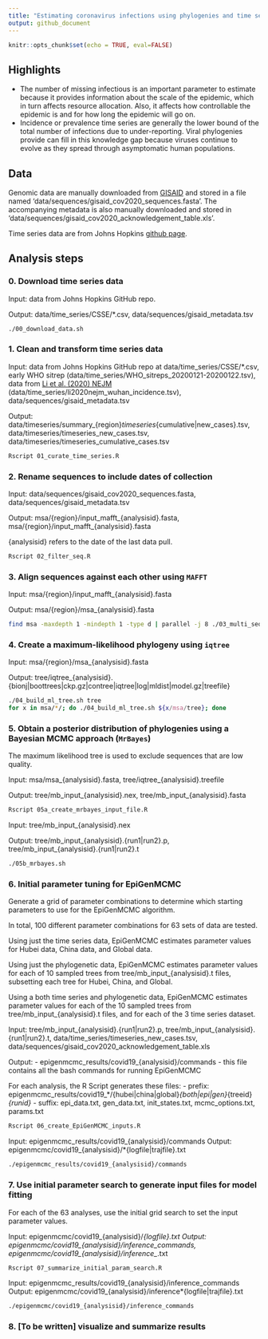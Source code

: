 ```yaml
---
title: "Estimating coronavirus infections using phylogenies and time series data"
output: github_document
---
```


```r
knitr::opts_chunk$set(echo = TRUE, eval=FALSE)
```

## Highlights

- The number of missing infectious is an important parameter to estimate because it provides information about the scale of the epidemic, which in turn affects resource allocation. Also, it affects how controllable the epidemic is and for how long the epidemic will go on.
- Incidence or prevalence time series are generally the lower bound of the total number of infections due to under-reporting. Viral phylogenies provide can fill in this knowledge gap because viruses continue to evolve as they spread through asymptomatic human populations.

## Data

Genomic data are manually downloaded from [GISAID](https://www.gisaid.org/) and stored in a file named 'data/sequences/gisaid_cov2020_sequences.fasta'. The accompanying metadata is also manually downloaded and stored in 'data/sequences/gisaid_cov2020_acknowledgement_table.xls'.

Time series data are from Johns Hopkins [github page](https://github.com/CSSEGISandData/COVID-19/tree/master/csse_covid_19_data).

## Analysis steps

### 0. Download time series data

Input: data from Johns Hopkins GitHub repo.

Output: data/time_series/CSSE/*.csv, data/sequences/gisaid_metadata.tsv

```bash
./00_download_data.sh
```

### 1. Clean and transform time series data

Input: data from Johns Hopkins GitHub repo at data/time_series/CSSE/*.csv, early WHO sitrep (data/time_series/WHO_sitreps_20200121-20200122.tsv), data from [Li et al. (2020) NEJM](https://www.nejm.org/doi/full/10.1056/NEJMoa2001316) (data/time_series/li2020nejm_wuhan_incidence.tsv), data/sequences/gisaid_metadata.tsv

Output: data/timeseries/summary_{region}_timeseries_{cumulative|new_cases}.tsv, data/timeseries/timeseries_new_cases.tsv, data/timeseries/timeseries_cumulative_cases.tsv

```bash
Rscript 01_curate_time_series.R
```

### 2. Rename sequences to include dates of collection

Input: data/sequences/gisaid_cov2020_sequences.fasta, data/sequences/gisaid_metadata.tsv

Output: msa/{region}/input_mafft_{analysisid}.fasta, msa/{region}/input_mafft_{analysisid}.fasta

{analysisid} refers to the date of the last data pull.

```bash
Rscript 02_filter_seq.R
```

### 3. Align sequences against each other using `MAFFT`

Input: msa/{region}/input_mafft_{analysisid}.fasta

Output: msa/{region}/msa_{analysisid}.fasta

```bash
find msa -maxdepth 1 -mindepth 1 -type d | parallel -j 8 ./03_multi_sequence_alignment.sh {}
```

### 4. Create a maximum-likelihood phylogeny using `iqtree`

Input: msa/{region}/msa_{analysisid}.fasta

Output: tree/iqtree_{analysisid}.{bionj|boottrees|ckp.gz|contree|iqtree|log|mldist|model.gz|treefile}

```bash
./04_build_ml_tree.sh tree
for x in msa/*/; do ./04_build_ml_tree.sh ${x/msa/tree}; done
```

### 5. Obtain a posterior distribution of phylogenies using a Bayesian MCMC approach (`MrBayes`)

The maximum likelihood tree is used to exclude sequences that are low quality.

Input: msa/msa_{analysisid}.fasta, tree/iqtree_{analysisid}.treefile

Output: tree/mb_input_{analysisid}.nex, tree/mb_input_{analysisid}.fasta 

```bash
Rscript 05a_create_mrbayes_input_file.R
```

Input: tree/mb_input_{analysisid}.nex

Output: tree/mb_input_{analysisid}.{run1|run2}.p, tree/mb_input_{analysisid}.{run1|run2}.t

```bash
./05b_mrbayes.sh
```

### 6. Initial parameter tuning for EpiGenMCMC

Generate a grid of parameter combinations to determine which starting parameters to use for the EpiGenMCMC algorithm.

In total, 100 different parameter combinations for 63 sets of data are tested.

Using just the time series data, EpiGenMCMC estimates parameter values for Hubei data, China data, and Global data.

Using just the phylogenetic data, EpiGenMCMC estimates parameter values for each of 10 sampled trees from tree/mb_input_{analysisid}.t files, subsetting each tree for Hubei, China, and Global.

Using a both time series and phylogenetic data, EpiGenMCMC estimates parameter values for each of the 10 sampled trees from tree/mb_input_{analysisid}.t files, and for each of the 3 time series dataset.

Input: tree/mb_input_{analysisid}.{run1|run2}.p, tree/mb_input_{analysisid}.{run1|run2}.t, data/time_series/timeseries_new_cases.tsv, data/sequences/gisaid_cov2020_acknowledgement_table.xls

Output: 
- epigenmcmc_results/covid19_{analysisid}/commands - this file contains all the bash commands for running EpiGenMCMC

For each analysis, the R Script generates these files:
- prefix: epigenmcmc_results/covid19_*/{hubei|china|global}_{both|epi|gen}_{treeid}_{runid}_
- suffix: epi_data.txt, gen_data.txt, init_states.txt, mcmc_options.txt, params.txt

```bash
Rscript 06_create_EpiGenMCMC_inputs.R
```

Input: epigenmcmc_results/covid19_{analysisid}/commands
Output: epigenmcmc/covid19_{analysisid}/*{logfile|trajfile}.txt

```bash
./epigenmcmc_results/covid19_{analysisid}/commands
```

### 7. Use initial parameter search to generate input files for model fitting

For each of the 63 analyses, use the initial grid search to set the input parameter values.

Input: epigenmcmc/covid19_{analysisid}/*{logfile}.txt
Output: epigenmcmc/covid19_{analysisid}/inference_commands, epigenmcmc/covid19_{analysisid}/inference_*.txt

```bash
Rscript 07_summarize_initial_param_search.R
```

Input: epigenmcmc_results/covid19_{analysisid}/inference_commands
Output: epigenmcmc/covid19_{analysisid}/inference*{logfile|trajfile}.txt

```bash
./epigenmcmc/covid19_{analysisid}/inference_commands
```

### 8. [To be written] visualize and summarize results